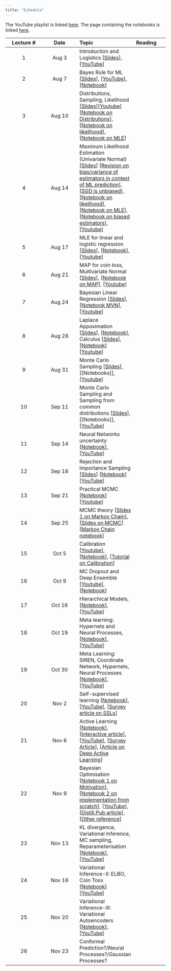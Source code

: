 ```yaml
---
title: "Schedule"
---
```


The YouTube playlist is linked [here](https://www.youtube.com/watch?v=UCYaVS9_jGU&list=PLftoLyLEwECBEJyfRBJoSBd0UaTjEcs3I).
The page containing the notebooks is linked [here](notebooks/index.qmd).

|Lecture #|Date|Topic| Reading|
|:---:|:---:|:---|:---|
|1| Aug 3| Introduction and Logistics [[Slides](lectures/introduction.pdf)], [[YouTube](https://www.youtube.com/watch?v=UCYaVS9_jGU)]|
|2| Aug 7| Bayes Rule for ML [[Slides](lectures/Bayes-ML.pdf)], [[YouTube](https://www.youtube.com/watch?v=d1v7SeXAWl8)], [[Notebook](notebooks/bayes-librarian.ipynb)]|
|3| Aug 10| Distributions, Sampling, Likelihood [[Slides](lectures/MLE.pdf)][[Youtube](https://www.youtube.com/watch?v=9zZqgZj3RlA)] [[Notebook on Distributions](notebooks/distributions.ipynb)], [[Notebook on likelihood](notebooks/bayes-librarian.ipynb)], [[Notebook on MLE](notebooks/mle-univariate.ipynb)]|
|4| Aug 14| Maximum Likelihood Estimation (Univariate Normal) [[Slides](lectures/MLE.pdf)] [[Revision on bias/variance of estimators in context of ML prediction](https://nipunbatra.github.io/ml2023/lectures/cross-validation.pdf)], [[SGD is unbiased](https://florian.github.io/estimators/)], [[Notebook on likelihood](notebooks/bayes-librarian.ipynb)], [[Notebook on MLE](notebooks/mle-univariate.ipynb)], [[Notebook on biased estimators](notebooks/biased-mle-normal.ipynb)], [[Youtube](https://www.youtube.com/watch?v=qxeceHW3Ab4)]|
|5| Aug 17| MLE for linear and logistic regression [[Slides](https://github.com/nipunbatra/pml-teaching/blob/master/slides/MLE_Lin_Log_Reg.pdf)], [[Notebook](https://github.com/nipunbatra/pml-teaching/blob/master/notebooks/log-likelihood-linreg.ipynb)], [[Youtube](https://www.youtube.com/watch?v=yuLFyp9NvDU)]|
|6| Aug 21| MAP for coin toss, Multivariate Normal [[Slides](https://github.com/nipunbatra/pml-teaching/blob/master/slides/map.pdf)], [[Notebook on MAP](https://github.com/nipunbatra/pml-teaching/blob/master/notebooks/MAP.ipynb)], [[Youtube](https://www.youtube.com/watch?v=Z8P2soJi5jg)]|
|7| Aug 24| Bayesian Linear Regression [[Slides](https://github.com/nipunbatra/pml-teaching/blob/master/slides/mvn-blr.pdf)], [[Notebook MVN](https://github.com/nipunbatra/pml-teaching/blob/master/notebooks/visualise_normal.ipynb)], [[Youtube](https://www.youtube.com/watch?v=GwObokEUbBU)]|
|8| Aug 28| Laplace Appoximation [[Slides](https://github.com/nipunbatra/pml-teaching/blob/master/slides/laplace-approximation.pdf)], [[Notebook](https://github.com/nipunbatra/pml-teaching/blob/master/notebooks/laplace-approx.ipynb)], Calculus [[Slides](https://github.com/nipunbatra/pml-teaching/blob/master/slides/calculus-terms.pdf)], [[Notebook](https://github.com/nipunbatra/pml-teaching/blob/master/notebooks/calculus.ipynb)] [[Youtube](https://www.youtube.com/watch?v=7sYN15nrgZY)]|
|9| Aug 31| Monte Carlo Sampling [[Slides](https://github.com/nipunbatra/pml-teaching/blob/master/slides/Sampling-1.pdf)], [[Notebooks]], [[Youtube](https://www.youtube.com/watch?v=eCTCFI98Fl0)]|
|10| Sep 11| Monte Carlo Sampling and Sampling from common distributions [[Slides](https://github.com/nipunbatra/pml-teaching/blob/master/slides/Sampling-1.pdf)], [[Notebooks]], [[YouTube](https://www.youtube.com/watch?v=Bl2VP1jl3SA&list=PLftoLyLEwECBEJyfRBJoSBd0UaTjEcs3I&index=10)]|
|11| Sep 14| Neural Networks uncertainty [[Notebook](https://github.com/nipunbatra/pml-teaching/blob/master/notebooks/nn-variants-final.ipynb)], [[YouTube](https://www.youtube.com/watch?v=hKgcZuAdgnM)]|
|12| Sep 18| Rejection and Importance Sampling [[Slides](https://github.com/nipunbatra/pml-teaching/blob/master/slides/Sampling-2.pdf)] [[Notebook](https://github.com/nipunbatra/pml-teaching/blob/master/notebooks/rejection-sampling-importance-sampling.ipynb)] [[YouTube](https://www.youtube.com/watch?v=_xWL9AvYNlE&feature=youtu.be)]|
|13| Sep 21| Practical MCMC [[Notebook](https://github.com/nipunbatra/pml-teaching/blob/master/notebooks/mcmc-hamiltorch.ipynb)] [[Youtube](https://www.youtube.com/watch?v=GEGTRKBX-20)]|
14| Sep 25| MCMC theory [[Slides 1 on Markov Chain](https://github.com/nipunbatra/pml-teaching/blob/master/slides/hmm.pdf)], [[Slides on MCMC](https://github.com/nipunbatra/pml-teaching/blob/master/slides/MCMC.pdf)] [[Markov Chain notebook](https://github.com/nipunbatra/pml-teaching/blob/master/notebooks/markov-chain.ipynb)]|
15| Oct 5| Calibration [[Youtube](https://www.youtube.com/watch?v=1YLYuRFjdqU)], [[Notebook](https://github.com/nipunbatra/pml-teaching/blob/master/notebooks/reliability.ipynb)], [[Tutorial on Calibration](https://classifier-calibration.github.io)]|
16| Oct 9| MC Dropout and Deep Ensemble [[Youtube](https://www.youtube.com/watch?v=jYjLuFiTpck)], [[Notebook](https://github.com/nipunbatra/pml-teaching/blob/master/notebooks/monte-carlo-dropout.ipynb)]|
17| Oct 16| Hierarchical Models, [[Notebook](https://github.com/nipunbatra/pml-teaching/blob/master/notebooks/hierarchical_lr_numpyro.ipynb)], [[YouTube](https://www.youtube.com/watch?v=FFSk8Z1FDxw)]|
18| Oct 19| Meta learning: Hypernets and Neural Processes, [[Notebook](https://github.com/nipunbatra/pml-teaching/blob/master/notebooks/hypernet-np.ipynb)], [[YouTube](https://www.youtube.com/watch?v=V_pYGbAArMk&list=PLftoLyLEwECBEJyfRBJoSBd0UaTjEcs3I&index=18)]|
19| Oct 30| Meta Learning: SIREN, Coordinate Network, Hypernets, Neural Processes [[Notebook](https://github.com/nipunbatra/pml-teaching/blob/master/notebooks/siren.ipynb)], [[YouTube](https://www.youtube.com/watch?v=xh8l0Us0al0)]|
20 | Nov 2| Self-supervised learning [[Notebook](https://github.com/nipunbatra/pml-teaching/blob/master/notebooks/ssl.ipynb)], [[YouTube](https://www.youtube.com/watch?v=MZ07_GG3JD4)], [[Survey article on SSLs](https://amitness.com/2020/02/illustrated-self-supervised-learning/)]|
21| Nov 6| Active Learning [[Notebook](https://github.com/nipunbatra/pml-teaching/blob/master/notebooks/active-learning.ipynb)], [[Interactive article](https://patel-zeel.github.io/active-learning-visualization/)], [[YouTube](https://www.youtube.com/watch?v=4Qeb_0pW9No)], [[Survey Article](https://burrsettles.com/pub/settles.activelearning.pdf)], [[Article on Deep Active Learning](https://jacobgil.github.io/deeplearning/activelearning)]|
22| Nov 9| Bayesian Optimisation [[Notebook 1 on Motivation](https://github.com/nipunbatra/pml-teaching/blob/master/notebooks/bayesopt-motivation.ipynb)], [[Notebook 2 on implementation from scratch](https://github.com/nipunbatra/pml-teaching/blob/master/notebooks/bayesopt.ipynb)], [[YouTube](https://www.youtube.com/watch?v=RUFdlr0KWWw)], [[Distill.Pub article](https://distill.pub/2020/bayesian-optimization/)], [[Other reference](https://ekamperi.github.io/machine%20learning/2021/06/11/acquisition-functions.html)]|
23| Nov 13| KL divergence, Variational Inference, MC sampling, Reparameterisation [[Notebook](https://github.com/nipunbatra/pml-teaching/blob/master/notebooks/variational-inference.ipynb)], [[YouTube](https://www.youtube.com/watch?v=x5JPd-bgfhc)]|
24| Nov 16| Variational Inference-II: ELBO, Coin Toss [[Notebook](https://github.com/nipunbatra/pml-teaching/blob/master/notebooks/variational-inference.ipynb)][[YouTube](https://www.youtube.com/watch?v=fQ8D0-tTCBU)]|
25| Nov 20| Variational Inference-III: Variational Autoencoders [[Notebook](https://github.com/nipunbatra/pml-teaching/blob/master/notebooks/vae.ipynb)], [[YouTube]()]|
26| Nov 23| Conformal Prediction?/Neural Processes?/Gaussian Processes?|
